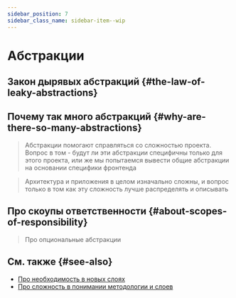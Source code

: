 ```yaml
---
sidebar_position: 7
sidebar_class_name: sidebar-item--wip
---
```



# Абстракции

<WIP ticket="186" />

## Закон дырявых абстракций {#the-law-of-leaky-abstractions}

## Почему так много абстракций {#why-are-there-so-many-abstractions}

> Абстракции помогают справляться со сложностью проекта. Вопрос в том - будут ли эти абстракции специфичны только для этого проекта, или же мы попытаемся вывести общие абстракции на основании специфики фронтенда

> Архитектура и приложения в целом изначально сложны, и вопрос только в том как эту сложность лучше распределять и описывать

## Про скоупы ответственности {#about-scopes-of-responsibility}

> Про опциональные абстракции

## См. также {#see-also}
- [Про необходимость в новых слоях](https://t.me/feature_sliced/2801)
- [Про сложность в понимании методологии и слоев](https://t.me/feature_sliced/2619)
